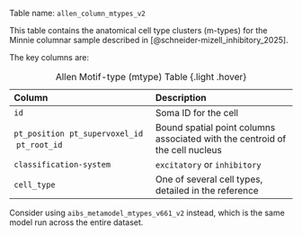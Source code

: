 Table name: `allen_column_mtypes_v2`

This table contains the anatomical cell type clusters (m-types) for the Minnie columnar sample described in [@schneider-mizell_inhibitory_2025]. 

The key columns are:

| Column | Description |
| :--- | :--- |
| `id` | Soma ID for the cell |
| `pt_position` \ `pt_supervoxel_id` \ `pt_root_id` | Bound spatial point columns associated with the centroid of the cell nucleus |
| `classification-system`| `excitatory` or `inhibitory` |
| `cell_type` | One of several cell types, detailed in the reference |

: Allen Motif-type (mtype) Table {.light .hover}

::: {.callout-tip}
Consider using `aibs_metamodel_mtypes_v661_v2` instead, which is the same model run across the entire dataset. 
:::


